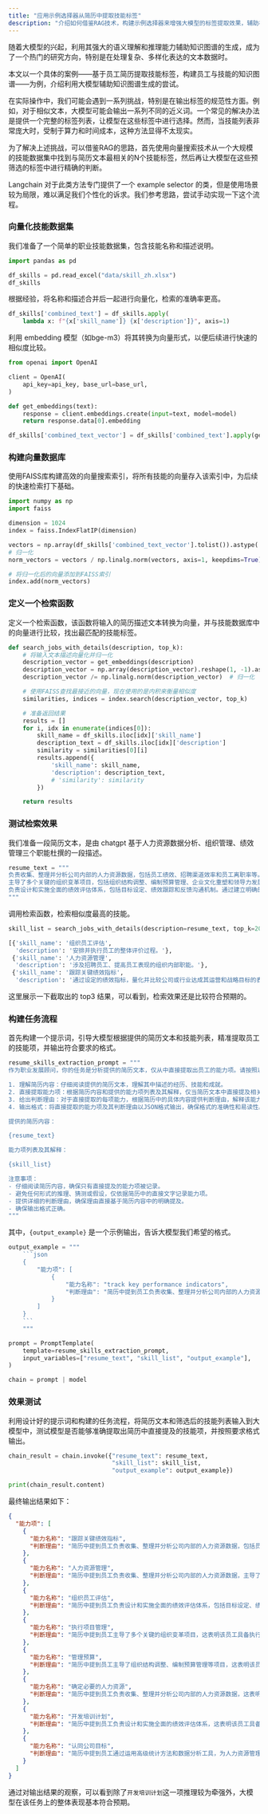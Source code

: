 ```yaml
---
title: "应用示例选择器从简历中提取技能标签"
description: "介绍如何借鉴RAG技术，构建示例选择器来增强大模型的标签提取效果，辅助构建知识图谱。"
---
```



随着大模型的兴起，利用其强大的语义理解和推理能力辅助知识图谱的生成，成为了一个热门的研究方向，特别是在处理复杂、多样化表达的文本数据时。

本文以一个具体的案例——基于员工简历提取技能标签，构建员工与技能的知识图谱——为例，介绍利用大模型辅助知识图谱生成的尝试。

在实际操作中，我们可能会遇到一系列挑战，特别是在输出标签的规范性方面。例如，对于相似文本，大模型可能会输出一系列不同的近义词。一个常见的解决办法是提供一个完整的标签列表，让模型在这些标签中进行选择。然而，当技能列表非常庞大时，受制于算力和时间成本，这种方法显得不太现实。

为了解决上述挑战，可以借鉴RAG的思路，首先使用向量搜索技术从一个大规模的技能数据集中找到与简历文本最相关的N个技能标签，然后再让大模型在这些预筛选的标签中进行精确的判断。

Langchain 对于此类方法专门提供了一个 example selector 的类，但是使用场景较为局限，难以满足我们个性化的诉求。我们参考思路，尝试手动实现一下这个流程。

### 向量化技能数据集

我们准备了一个简单的职业技能数据集，包含技能名称和描述说明。

```python
import pandas as pd

df_skills = pd.read_excel("data/skill_zh.xlsx")
df_skills
```

根据经验，将名称和描述合并后一起进行向量化，检索的准确率更高。

```python
df_skills['combined_text'] = df_skills.apply(
    lambda x: f"{x['skill_name']} {x['description']}", axis=1)
```

利用 embedding 模型（如bge-m3）将其转换为向量形式，以便后续进行快速的相似度比较。

```python
from openai import OpenAI

client = OpenAI(
    api_key=api_key, base_url=base_url,
)

def get_embeddings(text):
    response = client.embeddings.create(input=text, model=model)
    return response.data[0].embedding

df_skills['combined_text_vector'] = df_skills['combined_text'].apply(get_embeddings)
```

### 构建向量数据库

使用FAISS库构建高效的向量搜索索引，将所有技能的向量存入该索引中，为后续的快速检索打下基础。

```python
import numpy as np
import faiss

dimension = 1024
index = faiss.IndexFlatIP(dimension)

vectors = np.array(df_skills['combined_text_vector'].tolist()).astype('float32')
# 归一化
norm_vectors = vectors / np.linalg.norm(vectors, axis=1, keepdims=True)

# 将归一化后的向量添加到FAISS索引
index.add(norm_vectors)
```

### 定义一个检索函数

定义一个检索函数，该函数将输入的简历描述文本转换为向量，并与技能数据库中的向量进行比较，找出最匹配的技能标签。

```python
def search_jobs_with_details(description, top_k):
    # 将输入文本描述向量化并归一化
    description_vector = get_embeddings(description)
    description_vector = np.array(description_vector).reshape(1, -1).astype('float32')
    description_vector /= np.linalg.norm(description_vector)  # 归一化

    # 使用FAISS查找最接近的向量，现在使用的是内积来衡量相似度
    similarities, indices = index.search(description_vector, top_k)

    # 准备返回结果
    results = []
    for i, idx in enumerate(indices[0]):
        skill_name = df_skills.iloc[idx]['skill_name']
        description_text = df_skills.iloc[idx]['description']
        similarity = similarities[0][i]
        results.append({
            'skill_name': skill_name,
            'description': description_text,
            # 'similarity': similarity
        })

    return results
```

### 测试检索效果

我们准备一段简历文本，是由 chatgpt 基于人力资源数据分析、组织管理、绩效管理三个职能杜撰的一段描述。

```python
resume_text = """
负责收集、整理并分析公司内部的人力资源数据，包括员工绩效、招聘渠道效率和员工离职率等。通过运用高级统计方法和数据分析工具，我为人力资源管理提供了有力的数据支持，帮助公司优化招聘流程和员工发展计划。
主导了多个关键的组织变革项目，包括组织结构调整、编制预算管理、企业文化重塑和领导力发展计划。通过深入分析组织需求和市场趋势，我成功地帮助公司提升了组织效能，增强了团队凝聚力和员工满意度。
负责设计和实施全面的绩效评估体系，包括目标设定、绩效跟踪和反馈沟通机制。通过建立明确的绩效指标和公正的评价流程，我促进了员工的个人发展和职业成长，同时确保公司目标与员工个人目标的一致性。
"""
```

调用检索函数，检索相似度最高的技能。

```python
skill_list = search_jobs_with_details(description=resume_text, top_k=20)
```

```python
[{'skill_name': '组织员工评估', 
  'description': '安排并执行员工的整体评价过程。'},
 {'skill_name': '人力资源管理', 
  'description': '涉及招聘员工、提高员工表现的组织内部职能。'},
 {'skill_name': '跟踪关键绩效指标',
  'description': '通过设定的绩效指标，量化并比较公司或行业达成其运营和战略目标的表现。'}]
```

这里展示一下截取出的 top3 结果，可以看到，检索效果还是比较符合预期的。

### 构建任务流程

首先构建一个提示词，引导大模型根据提供的简历文本和技能列表，精准提取员工的技能项，并输出符合要求的格式。

```python
resume_skills_extraction_prompt = """
作为职业发展顾问，你的任务是分析提供的简历文本，仅从中直接提取出员工的能力项。请按照以下步骤操作：

1. 理解简历内容：仔细阅读提供的简历文本，理解其中描述的经历、技能和成就。
2. 直接提取能力项：根据简历内容和提供的能力项列表及其解释，仅当简历文本中直接提及相关能力时，识别并记录员工具备的能力项。避免进行任何形式的推理、猜测或假设，如果文中没有直接提及某项能力，即使认为员工可能具备，也不应该将其记录为员工所具备的能力。
3. 给出判断理由：对于直接提取的每项能力，根据简历中的具体内容提供判断理由，解释该能力项为何被认为是员工所具备。
4. 输出格式：将直接提取的能力项及其判断理由以JSON格式输出，确保格式的准确性和易读性。\n\noutput_example: \n\n{output_example}

提供的简历内容：

{resume_text}

能力项列表及其解释：

{skill_list}

注意事项：
- 仔细阅读简历内容，确保只有直接提及的能力项被记录。
- 避免任何形式的推理、猜测或假设，仅依据简历中的直接文字记录能力项。
- 提供详细的判断理由，确保理由直接基于简历内容中的明确提及。
- 确保输出格式正确。
"""
```

其中，`{output_example}` 是一个示例输出，告诉大模型我们希望的格式。

```python
output_example = """
    ```json
    {
        "能力项": [
            {
                "能力名称": "track key performance indicators",
                "判断理由": "简历中提到员工负责收集、整理并分析公司内部的人力资源数据，包括员工绩效、招聘渠道效率和员工离职率等。这表明该员工具备跟踪关键绩效指标的能力。"
            }
        ]
    }
    ```
    """
```

```python
prompt = PromptTemplate(
    template=resume_skills_extraction_prompt,
    input_variables=["resume_text", "skill_list", "output_example"],
)

chain = prompt | model
```

### 效果测试

利用设计好的提示词和构建的任务流程，将简历文本和筛选后的技能列表输入到大模型中，测试模型是否能够准确提取出简历中直接提及的技能项，并按照要求格式输出。

```python
chain_result = chain.invoke({"resume_text": resume_text,
                             "skill_list": skill_list,
                             "output_example": output_example})

print(chain_result.content)
```

最终输出结果如下：

```json
{
  "能力项": [
    {
      "能力名称": "跟踪关键绩效指标",
      "判断理由": "简历中提到员工负责收集、整理并分析公司内部的人力资源数据，包括员工绩效、招聘渠道效率和员工离职率等。这表明该员工具备跟踪关键绩效指标的能力。"
    },
    {
      "能力名称": "人力资源管理",
      "判断理由": "简历中提到员工负责收集、整理并分析公司内部的人力资源数据，主导了多个关键的组织变革项目，以及负责设计和实施全面的绩效评估体系。这表明该员工具备人力资源管理的能力。"
    },
    {
      "能力名称": "组织员工评估",
      "判断理由": "简历中提到员工负责设计和实施全面的绩效评估体系，包括目标设定、绩效跟踪和反馈沟通机制。这表明该员工具备组织员工评估的能力。"
    },
    {
      "能力名称": "执行项目管理",
      "判断理由": "简历中提到员工主导了多个关键的组织变革项目，这表明该员工具备执行项目管理的能力。"
    },
    {
      "能力名称": "管理预算",
      "判断理由": "简历中提到员工主导了组织结构调整、编制预算管理等项目，这表明该员工具备管理预算的能力。"
    },
    {
      "能力名称": "确定必要的人力资源",
      "判断理由": "简历中提到员工负责收集、整理并分析公司内部的人力资源数据，这表明该员工具备确定必要人力资源的能力。"
    },
    {
      "能力名称": "开发培训计划",
      "判断理由": "简历中提到员工负责设计和实施全面的绩效评估体系，这表明该员工具备开发培训计划的能力。"
    },
    {
      "能力名称": "认同公司目标",
      "判断理由": "简历中提到员工通过运用高级统计方法和数据分析工具，为人力资源管理提供了有力的数据支持，帮助公司优化招聘流程和员工发展计划，以及成功地帮助公司提升了组织效能，增强了团队凝聚力和员工满意度。这表明该员工认同公司目标。"
    }
  ]
}
```

通过对输出结果的观察，可以看到除了`开发培训计划`这一项推理较为牵强外，大模型在该任务上的整体表现基本符合预期。